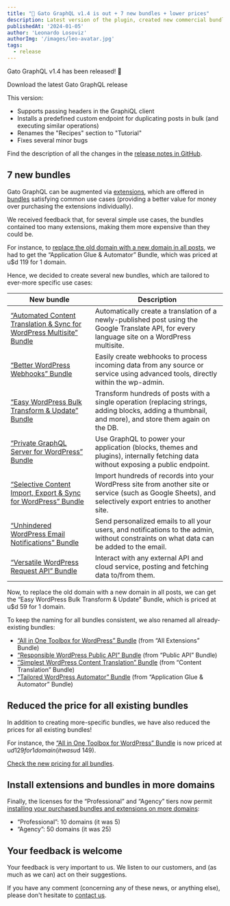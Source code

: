 ```yaml
---
title: "💪 Gato GraphQL v1.4 is out + 7 new bundles + lower prices"
description: Latest version of the plugin, created new commercial bundles (tackling ever-more specific tasks for our sites), and reduced the price for all existing bundles
publishedAt: '2024-01-05'
author: 'Leonardo Losoviz'
authorImg: '/images/leo-avatar.jpg'
tags:
  - release
---
```


Gato GraphQL v1.4 has been released! 🎉

<div className="flex justify-center"><Link className="not-prose btn text-slate-900 bg-gradient-to-r from-white/80 via-white to-white/80 hover:bg-white transition duration-150 ease-in-out group mb-4" href="https://downloads.wordpress.org/plugin/gatographql.latest-stable.zip">Download the latest Gato GraphQL release</Link></div>

This version:

- Supports passing headers in the GraphiQL client
- Installs a predefined custom endpoint for duplicating posts in bulk (and executing similar operations)
- Renames the "Recipes" section to "Tutorial"
- Fixes several minor bugs

Find the description of all the changes in the [release notes in GitHub](https://github.com/GatoGraphQL/GatoGraphQL/releases/tag/1.4.0).

## 7 new bundles

Gato GraphQL can be augmented via [extensions](/extensions), which are offered in [bundles](/bundles) satisfying common use cases (providing a better value for money over purchasing the extensions individually).

We received feedback that, for several simple use cases, the bundles contained too many extensions, making them more expensive than they could be.

For instance, to [replace the old domain with a new domain in all posts](/library/replace-the-old-domain-with-a-new-domain-in-all-posts), we had to get the “Application Glue & Automator” Bundle, which was priced at u$d 119 for 1 domain.

Hence, we decided to create several new bundles, which are tailored to ever-more specific use cases:

| New bundle | Description |
| --- | --- |
| [“Automated Content Translation & Sync for WordPress Multisite” Bundle](/bundles/automated-content-translation-and-sync-for-wordpress-multisite) | Automatically create a translation of a newly-published post using the Google Translate API, for every language site on a WordPress multisite.|
| [“Better WordPress Webhooks” Bundle](/bundles/better-wordpress-webhooks) | Easily create webhooks to process incoming data from any source or service using advanced tools, directly within the wp-admin.|
| [“Easy WordPress Bulk Transform & Update” Bundle](/bundles/easy-wordpress-bulk-transform-and-update) | Transform hundreds of posts with a single operation (replacing strings, adding blocks, adding a thumbnail, and more), and store them again on the DB.|
| [“Private GraphQL Server for WordPress” Bundle](/bundles/private-graphql-server-for-wordpress) | Use GraphQL to power your application (blocks, themes and plugins), internally fetching data without exposing a public endpoint.|
| [“Selective Content Import, Export & Sync for WordPress” Bundle](/bundles/selective-content-import-export-and-sync-for-wordpress) | Import hundreds of records into your WordPress site from another site or service (such as Google Sheets), and selectively export entries to another site.|
| [“Unhindered WordPress Email Notifications” Bundle](/bundles/unhindered-wordpress-email-notifications) | Send personalized emails to all your users, and notifications to the admin, without constraints on what data can be added to the email.|
| [“Versatile WordPress Request API” Bundle](/bundles/versatile-wordpress-request-api) | Interact with any external API and cloud service, posting and fetching data to/from them.|

Now, to replace the old domain with a new domain in all posts, we can get the “Easy WordPress Bulk Transform & Update” Bundle, which is priced at u$d 59 for 1 domain.

To keep the naming for all bundles consistent, we also renamed all already-existing bundles:

- [“All in One Toolbox for WordPress” Bundle](/bundles/all-in-one-toolbox-for-wordpress) (from “All Extensions” Bundle)
- [“Responsible WordPress Public API” Bundle](/bundles/responsible-wordpress-public-api) (from “Public API” Bundle)
- [“Simplest WordPress Content Translation” Bundle](/bundles/simplest-wordpress-content-translation) (from “Content Translation” Bundle)
- [“Tailored WordPress Automator” Bundle](/bundles/tailored-wordpress-automator) (from “Application Glue & Automator” Bundle)

## Reduced the price for all existing bundles

In addition to creating more-specific bundles, we have also reduced the prices for all existing bundles!

For instance, the [“All in One Toolbox for WordPress” Bundle](/bundles/all-in-one-toolbox-for-wordpress) is now priced at u$d 129 for 1 domain (it was u$d 149).

[Check the new pricing for all bundles](/pricing).

## Install extensions and bundles in more domains

Finally, the licenses for the “Professional” and “Agency” tiers now permit [installing your purchased bundles and extensions on more domains](/pricing):

- “Professional”: 10 domains (it was 5)
- “Agency”: 50 domains (it was 25)

## Your feedback is welcome

Your feedback is very important to us. We listen to our customers, and (as much as we can) act on their suggestions.

If you have any comment (concerning any of these news, or anything else), please don't hesitate to [contact us](/contact).
